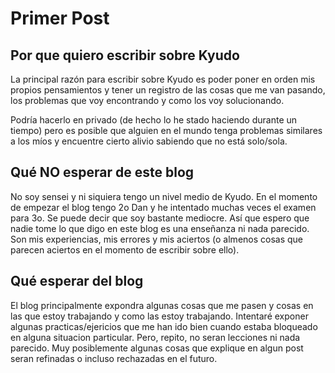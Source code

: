 # Primer Post

## Por que quiero escribir sobre Kyudo

La principal razón para escribir sobre Kyudo es poder poner en orden mis propios pensamientos
y tener un registro de las cosas que me van pasando, los problemas que voy encontrando y como
los voy solucionando.

Podría hacerlo en privado (de hecho lo he stado haciendo durante un tiempo) pero es posible que alguien
en el mundo tenga problemas similares a los míos y encuentre cierto alivio sabiendo que no está solo/sola.

## Qué NO esperar de este blog

No soy sensei y ni siquiera tengo un nivel medio de Kyudo. En el momento de empezar el blog tengo 2o Dan y he intentado
muchas veces el examen para 3o. Se puede decir que soy bastante mediocre.
Así que espero que nadie tome lo que digo en este blog es una enseñanza ni nada parecido. Son mis experiencias,
mis errores y mis aciertos (o almenos cosas que parecen aciertos en el momento de escribir sobre ello).

## Qué esperar del blog

El blog principalmente expondra algunas cosas que me pasen y cosas en las que estoy trabajando y como las estoy trabajando.
Intentaré exponer algunas practicas/ejericios que me han ido bien cuando estaba bloqueado en alguna situacion particular.
Pero, repito, no seran lecciones ni nada parecido. Muy posiblemente algunas cosas que explique en algun post seran refinadas o
incluso rechazadas en el futuro.
